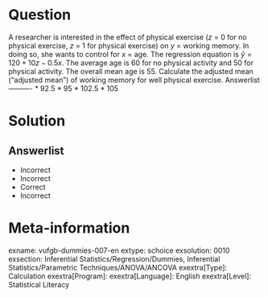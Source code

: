 Question
========

A researcher is interested in the effect of physical exercise (*z* = 0 for no physical exercise, *z* = 1 for physical exercise) on *y* = working memory. In doing so, she wants to control for *x* = age. The regression equation is $\hat{y} = 120+10z-0.5x$. The average age is 60 for no physical activity and 50 for physical activity. The overall mean age is 55. Calculate the adjusted mean ("adjusted mean") of working memory for well physical exercise. 
Answerlist
----------
* 92.5
* 95
* 102.5
* 105


Solution
========

Answerlist
----------
* Incorrect
* Incorrect
* Correct
* Incorrect

Meta-information
================
exname: vufgb-dummies-007-en
extype: schoice
exsolution: 0010
exsection: Inferential Statistics/Regression/Dummies, Inferential Statistics/Parametric Techniques/ANOVA/ANCOVA
exextra[Type]: Calculation
exextra[Program]: 
exextra[Language]: English
exextra[Level]: Statistical Literacy
